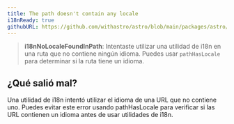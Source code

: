 ```yaml
---
title: The path doesn't contain any locale
i18nReady: true
githubURL: https://github.com/withastro/astro/blob/main/packages/astro/src/core/errors/errors-data.ts
---
```


> **i18nNoLocaleFoundInPath**: Intentaste utilizar una utilidad de i18n en una ruta que no contiene ningún idioma. Puedes usar `pathHasLocale` para determinar si la ruta tiene un idioma.

## ¿Qué salió mal?
Una utilidad de i18n intentó utilizar el idioma de una URL que no contiene uno. Puedes evitar este error usando pathHasLocale para verificar si las URL contienen un idioma antes de usar utilidades de i18n.


